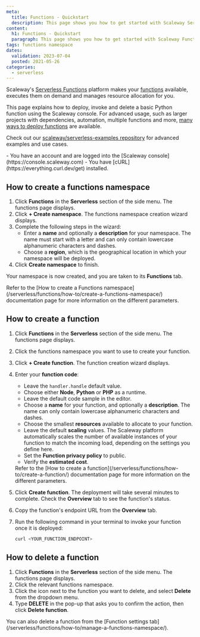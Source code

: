 ```yaml
---
meta:
  title: Functions - Quickstart
  description: This page shows you how to get started with Scaleway Serverless Functions
content:
  h1: Functions - Quickstart
  paragraph: This page shows you how to get started with Scaleway Functions
tags: functions namespace 
dates:
  validation: 2023-07-04
  posted: 2021-05-26
categories:
  - serverless
---
```


Scaleway's [Serverless Functions](https://www.scaleway.com/en/serverless-functions/) platform makes your [functions](/serverless/functions/concepts/#function) available, executes them on demand and manages resource allocation for you.  

This page explains how to deploy, invoke and delete a basic Python function using the Scaleway console. For advanced usage, such as larger projects with dependencies, automation, multiple functions and more, [many ways to deploy functions](/serverless/functions/reference-content/deploy-function/) are available.

Check out our [scaleway/serverless-examples repository](https://github.com/scaleway/serverless-examples) for advanced examples and use cases.

<Macro id="iam-requirements" />

<Message type="requirement">
  - You have an account and are logged into the [Scaleway console](https://console.scaleway.com)
  - You have [cURL](https://everything.curl.dev/get) installed. 
</Message>

## How to create a functions namespace

1. Click **Functions** in the **Serverless** section of the side menu. The functions page displays.
2. Click **+ Create namespace**. The functions namespace creation wizard displays.
3. Complete the following steps in the wizard: 
    - Enter a **name** and optionally a **description** for your namespace. The name must start with a letter and can only contain lowercase alphanumeric characters and dashes.
    - Choose a **region**, which is the geographical location in which your namespace will be deployed.
4. Click **Create namespace** to finish.

Your namespace is now created, and you are taken to its **Functions** tab.

<Message type="note">
  Refer to the [How to create a Functions namespace](/serverless/functions/how-to/create-a-functions-namespace/) documentation page for more information on the different parameters.
</Message>

## How to create a function

1. Click **Functions** in the **Serverless** section of the side menu. The functions page displays.
2. Click the functions namespace you want to use to create your function.
3. Click **+ Create function**. The function creation wizard displays.
4. Enter your **function code**: 
    - Leave the `handler.handle` default value.
    - Choose either **Node**, **Python** or **PHP** as a runtime.
    - Leave the default code sample in the editor.
    - Choose a **name** for your function, and optionally a **description**. The name can only contain lowercase alphanumeric characters and dashes.
    - Choose the smallest **resources** available to allocate to your function.
    - Leave the default **scaling** values. The Scaleway platform automatically scales the number of available instances of your function to match the incoming load, depending on the settings you define here.
    - Set the **Function privacy policy** to public.
    - Verify the **estimated cost**.

    <Message type="note">
      Refer to the [How to create a function](/serverless/functions/how-to/create-a-function/) documentation page for more information on the different parameters.
    </Message>

5. Click **Create function**. The deployment will take several minutes to complete. Check the **Overview** tab to see the function's status.
6. Copy the function's endpoint URL from the **Overview** tab.
7. Run the following command in your terminal to invoke your function once it is deployed:

    ```bash
    curl <YOUR_FUNCTION_ENDPOINT>
    ```

## How to delete a function

1. Click **Functions** in the **Serverless** section of the side menu. The functions page displays.
2. Click the relevant functions namespace.
3. Click the <Icon name="more" /> icon next to the function you want to delete, and select **Delete** from the dropdown menu.
4. Type **DELETE** in the pop-up that asks you to confirm the action, then click **Delete function**.

<Message type="tip">
  You can also delete a function from the [Function settings tab](/serverless/functions/how-to/manage-a-functions-namespace/).
</Message>
